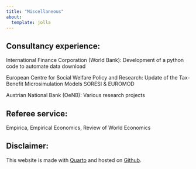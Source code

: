 ```yaml
---
title: "Miscellaneous"
about:
  template: jolla
---
```


## Consultancy experience:

International Finance Corporation (World Bank): Development of a python code to automate data download

European Centre for Social Welfare Policy and Research: Update of the Tax-Benefit Microsimulation Models SORESI & EUROMOD

Austrian National Bank (OeNB): Various research projects

## Referee service:

Empirica, Empirical Economics, Review of World Economics

## Disclaimer:

This website is made with <a href="https://quarto.org/">Quarto</a> and hosted on <a href="https://github.com/PhilippPoyntner/website">Github</a>.

<body>

::: {#result}
:::

```{=html}
<script>
      var date = document.lastModified;
      date=date.slice(0, -9); 
      document.getElementById("result").innerHTML = "The website was last updated on: " + date;
   </script>
```
</body>
